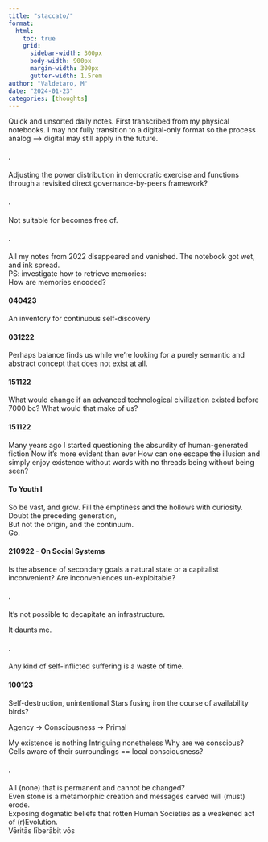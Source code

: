 ```yaml
---
title: "staccato/"
format:
  html:
    toc: true
    grid:
      sidebar-width: 300px
      body-width: 900px
      margin-width: 300px
      gutter-width: 1.5rem
author: "Valdetaro, M"
date: "2024-01-23"
categories: [thoughts]
---
```


Quick and unsorted daily notes. First transcribed from my physical notebooks. I may not fully transition to a digital-only format so the process analog  --> digital may still apply in the future.

#### .

Adjusting the power distribution in democratic exercise and functions through a revisited direct governance-by-peers framework?

#### .

Not suitable for becomes free of.

#### .

| All my notes from 2022 disappeared and vanished. The notebook got wet, and ink spread.
| PS: investigate how to retrieve memories:
| How are memories encoded?

#### 040423

An inventory for continuous self-discovery

####  031222

Perhaps balance finds us while we’re looking for a purely semantic and abstract concept that does not exist at all.

#### 151122

What would change if an advanced technological civilization existed before 7000 bc? What would that make of us?

#### 151122

Many years ago I started questioning the absurdity of human-generated fiction Now it’s more evident than ever How can one escape the illusion and simply enjoy existence without words with no threads being without being seen?

#### To Youth I

| So be vast, and grow. Fill the emptiness and the hollows with curiosity. 
| Doubt the preceding generation, 
| But not the origin, and the continuum. 
| Go.

#### 210922 -  On Social Systems 

Is the absence of secondary goals a natural state or a capitalist inconvenient? Are inconveniences un-exploitable?

####  .

It's not possible to decapitate an infrastructure.

It daunts me.

####  .

Any kind of self-inflicted suffering is a waste of time.

####  100123                                                     

Self-destruction, unintentional Stars fusing iron the course of availability birds?

Agency → Consciousness → Primal

My existence is nothing Intriguing nonetheless Why are we conscious? Cells aware of their surroundings == local consciousness?

#### .

| All (none) that is permanent and cannot be changed? 
| Even stone is a metamorphic creation and messages carved will (must) erode. 
| Exposing dogmatic beliefs that rotten Human Societies as a weakened act of (r)Evolution. 
| Vēritās līberābit vōs
|